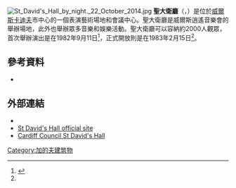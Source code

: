 [[File:St_David's_Hall_by_night._22_October_2014.jpg|thumb]]
'''聖大衛廳'''（{{lang-en|St David's Hall}}，{{lang-cy|Neuadd Dewi Sant}}）是位於[[威爾斯|威爾斯]][[卡迪夫|卡迪夫]]市中心的一個表演藝術場地和會議中心。聖大衛廳是威爾斯逍遙音樂會的舉辦場地，此外也舉辦眾多音樂和娛樂活動。聖大衛廳可以容納約2000人觀眾，首次舉辦演出是在1982年9月11日<ref name="pirate.cardiffschools.net">{{cite web |url=http://pirate.cardiffschools.net/index1.htm |title=Cardiff Schools |deadurl=yes |archiveurl=https://web.archive.org/web/20070929134414/http://pirate.cardiffschools.net/index1.htm |archivedate=2007年9月29日 }}</ref>，正式開放則是在1983年2月15日<ref name="pirate.cardiffschools.net"/>。
==參考資料==
{{Reflist}}
* {{cite book|first=Berry|last=Ritchie|title=The Good Builder: The John Laing Story|publisher=James & James|year=1997|isbn=}}
==外部連結==
* {{commonscat-inline|St David's Hall}}
*[http://www.stdavidshallcardiff.co.uk St David's Hall official site] {{Wayback|url=http://www.stdavidshallcardiff.co.uk/ |date=20210504194008 }}
*[http://www.cardiff.gov.uk/content.asp?Parent_Directory_id=2865&nav=2868,2963,2974,3654 Cardiff Council St David's Hall] {{Wayback|url=http://www.cardiff.gov.uk/content.asp?Parent_Directory_id=2865&nav=2868,2963,2974,3654 |date=20130224180225 }}
{{coord|51|28|49|N|3|10|36|W|display=title}}
[[Category:加的夫建筑物|Category:加的夫建筑物]]
